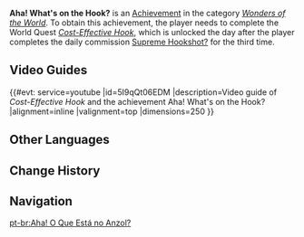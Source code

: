 {{Achievement Infobox
|id           = 84543
|order id     = 4067
|category     = Wonders of the World
|description  = Fish some strange things up with Kayvan...
|requirements = Complete ''[[Cost-Effective Hook]]''
|primogems    = 5
|hidden       = 1
|type         = Quest
}}
'''Aha! What's on the Hook?''' is an [[Achievement]] in the category ''[[Wonders of the World]]''. To obtain this achievement, the player needs to complete the World Quest ''[[Cost-Effective Hook]]'', which is unlocked the day after the player completes the daily commission [[Supreme Hookshot?]] for the third time.
<!--
==Gameplay Notes==

==Trivia==
-->

==Video Guides==
{{#evt:
service=youtube
|id=5I9qQt06EDM
|description=Video guide of ''Cost-Effective Hook'' and the achievement Aha! What's on the Hook?
|alignment=inline
|valignment=top
|dimensions=250
}}
{{EVT
|video1   = https://youtu.be/eAOmTJ92YoE
|caption1 = Hidden Achievement: Aha! What's on the Hook?
}}

==Other Languages==
{{Other Languages
|en      = Aha! What's on the Hook?
|zhs     = 啊哈…什么上钩了？
|zhs_rm  = Ahā... Shénme Shànggōule?
|zht     = 啊哈…什麼上鉤了？
|zht_rm  = Ahā... Shénme Shànggōule?
|zh_tl   = 
|ja      = あれ…何か引っかかったぞ？
|ja_rm   = Are... Nani ka Hikkakattazo?
|ja_tl   = Huh... Something's caught?
|ko      = 아하… 뭐가 낚인 거지?
|ko_rm   = Aha... Mwoha Nakkin Geoji?
|ko_tl   = Aha... What's on the Hook?
|es      = ¡Ajá! ¿Han picado?
|es_tl   = Aha! They bit?
|fr      = Hein, ça a mordu&nbsp;?
|fr_tl   = Huh, It Bit?
|ru      = Что на крючке?
|ru_tl   = What's on the Hook?
|th      = อ่ะฮ่า... อะไรติดเบ็ดกันนะ?
|th_rm   = 
|th_tl   = 
|vi      = A Ha... Cái Gì Mắc Câu Đây?
|vi_tl   = 
|de      = Aha&nbsp;... Was ist an der Angel?
|de_tl   = Aha... What's on the Hook?
|id      = Wah, Dapat Apaan Nih?
|id_tl   = Wow, What Can I Get?
|pt      = Aha! O Que Está no Anzol?
|pt_tl   = 
|tr      = Kancaya Bir Şey Takıldı!
|tr_tl   = 
|it      = Ah! Cosa ho preso all'amo?
|it_tl   = 
}}

==Change History==
{{Change History|3.0}}
<!--
==References==
{{Reflist}}
-->
==Navigation==
{{Achievement Navbox|Wonders of the World|Quest}}

[[pt-br:Aha! O Que Está no Anzol?]]